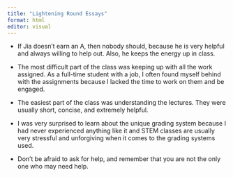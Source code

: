 ```yaml
---
title: "Lightening Round Essays"
format: html
editor: visual
---
```


<div>

-   If Jia doesn't earn an A, then nobody should, because he is very helpful and always willing to help out. Also, he keeps the energy up in class.

-   The most difficult part of the class was keeping up with all the work assigned. As a full-time student with a job, I often found myself behind with the assignments because I lacked the time to work on them and be engaged.

-   The easiest part of the class was understanding the lectures. They were usually short, concise, and extremely helpful.

-   I was very surprised to learn about the unique grading system because I had never experienced anything like it and STEM classes are usually very stressful and unforgiving when it comes to the grading systems used.

-   Don't be afraid to ask for help, and remember that you are not the only one who may need help.

</div>
